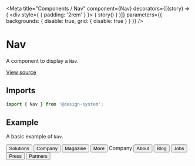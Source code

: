 
<Meta
  title="Components / Nav"
  component={Nav}
  decorators={[(story) => (
    <div style={ { padding: '2rem' } }>
      { story() }
    </div>
  )]}
  parameters={{ backgrounds: { disable: true, grid: { disable: true } } }}
/>

# Nav

A component to display a `Nav`.

[View source](https://github.com/actarian/design-system/tree/main/@components/nav)

## Imports

```js
import { Nav } from '@design-system';
```

<!--
## Props

<ArgsTable of={NavProps} />
-->

## Example

A basic example of `Nav`.

<Canvas>
  <Story name="Nav.Row">
    <Nav.Row gap="3rem">
      <Link href="#marketing"><Button as="a" type="eta">Solutions</Button></Link>
      <Link href="#analytics"><Button as="a" type="eta">Company</Button></Link>
      <Link href="#commerce"><Button as="a" type="eta">Magazine</Button></Link>
      <Link href="#insights"><Button as="a" type="eta">More</Button></Link>
    </Nav.Row>
  </Story>
</Canvas>

<Canvas>
  <Story name="Nav.Col">
    <Nav.Col marginBottom="2rem" style={{ fontSize: '0.9rem' }}>
      <Text type="h8">Company</Text>
      <Link href="#about"><Button as="a" type="eta">About</Button></Link>
      <Link href="#blog"><Button as="a" type="eta">Blog</Button></Link>
      <Link href="#jobs"><Button as="a" type="eta">Jobs</Button></Link>
      <Link href="#press"><Button as="a" type="eta">Press</Button></Link>
      <Link href="#partners"><Button as="a" type="eta">Partners</Button></Link>
    </Nav.Col>
  </Story>
</Canvas>
